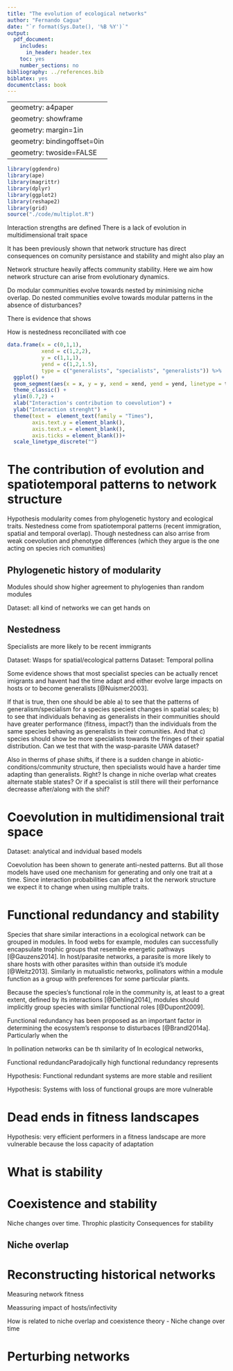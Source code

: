 ```yaml
---
title: "The evolution of ecological networks"
author: "Fernando Cagua"
date: "`r format(Sys.Date(), '%B %Y')`"
output: 
  pdf_document:
    includes:
      in_header: header.tex
    toc: yes
    number_sections: no
bibliography: ../references.bib
biblatex: yes
documentclass: book
---
```

---
geometry: a4paper
geometry: showframe
geometry: margin=1in
geometry: bindingoffset=0in
geometry: twoside=FALSE
---

```r
library(ggdendro)
library(ape)
library(magrittr)
library(dplyr)
library(ggplot2)
library(reshape2)
library(grid)
source("./code/multiplot.R")
```


\newgeometry{right=3in, twoside=FALSE}

\chapter{Introduction}

Interaction strengths are defined There is a lack of evolution in multidimensional trait space

\chapter{Evolution and network structure?}

It has been previously shown that network structure has direct consequences on comunity persistance and stability and might also play an 

Network structure heavily affects community stability. Here we aim how network structure can arise from evolutionary dynamics.

Do modular communities evolve towards nested by minimising niche overlap. Do nested communities evolve towards modular patterns in the absence of disturbances?

There is evidence that shows 

How is nestedness reconciliated with coe

```r

data.frame(x = c(0,1,1), 
           xend = c(1,2,2), 
           y = c(1,1,1),
           yend = c(1,2,1.5),
           type = c("generalists", "specialists", "generalists")) %>%
  ggplot() +
  geom_segment(aes(x = x, y = y, xend = xend, yend = yend, linetype = type)) +
  theme_classic() +
  ylim(0.7,2) +
  xlab("Interaction's contribution to coevolution") +
  ylab("Interaction strenght") +
  theme(text =  element_text(family = "Times"), 
        axis.text.y = element_blank(),
        axis.text.x = element_blank(),
        axis.ticks = element_blank())+
  scale_linetype_discrete("")
```
# The contribution of evolution and spatiotemporal patterns to network structure

Hypothesis modularity comes from phylogenetic hystory and ecological traits. Nestedness come from spatiotemporal patterns (recent immigration, spatial and temporal overlap). Though nestedness can also arrise from weak coevolution and phenotype differences (which they argue is the one acting on species rich comunities)

## Phylogenetic history of modularity

Modules should show higher agreement to phylogenies than random modules

Dataset: all kind of networks we can get hands on

## Nestedness 

Specialists are more likely to be recent immigrants

Dataset: Wasps for spatial/ecological patterns
Dataset: Temporal pollina

Some evidence shows that most specialist species can be actually rencet imigrants and havent had the time adapt and either evolve large impacts on hosts or to become generalists [@Nuismer2003]. 

If that is true, then one should be able a) to see that the patterns of generalism/specialism for a species speciest changes in spatial scales; b) to see that individuals behaving as generalists in their communities should have greater performance (fitness, impact?) than the individuals from the same species behaving as generalists in their comunities. And that c) species should show be more specialists towards the fringes of their spatial distribution. Can we test that with the wasp-parasite UWA dataset?

Also in therms of phase shifts, if there is a sudden change in abiotic-conditions/community structure, then specialists would have a harder time adapting than generalists. Right? Is change in niche overlap what creates alternate stable states? Or if a specialist is still there will their perfornance decreasse after/along with the shif?

# Coevolution in multidimensional trait space 

Dataset: analytical and indvidual based models

Coevolution has been shown to generate anti-nested patterns. But all those models have used one mechanism for generating and only one trait at a time. Since interaction probabilities can affect a lot the nerwork structure we expect it to change when using multiple traits. 

\chapter{How community structure affects stability}

# Functional redundancy and stability

Species that share similar interactions in a ecological network can be grouped in modules. In food webs for example, modules can successfully encapsulate trophic groups that resemble energetic pathways [@Gauzens2014]. In host/parasite networks, a parasite is more likely to share hosts with other parasites within than outside it's module [@Weitz2013]. Similarly in mutualistic networks, pollinators within a module function as a group with preferences for some particular plants. 

Because the species's functional role in the community is, at least to a great extent, defined by its interactions [@Dehling2014], modules should implicitly group species with similar functional roles [@Dupont2009].

Functional redundancy has been proposed as an important factor in determining the ecosystem's response to disturbaces [@Brandl2014a]. Particularly when the 


In pollination networks   can be th  similarity of In ecological networks, 

Functional redundancParadojically high functional redundancy represents

Hypothesis: Functional redundant systems are more stable and resilient

Hypothesis: Systems with loss of functional groups are more vulnerable

# Dead ends in fitness landscapes

Hypothesis: very efficient performers in a fitness landscape are more vulnerable because the loss capacity of adaptation


# What is stability

# Coexistence and stability

Niche changes over time. Throphic plasticity Consequences for stability

## Niche overlap



\chapter{Temporal dynamics in ecological networks}

# Reconstructing historical networks

Measuring network fitness

Meassuring impact of hosts/infectivity

How is related to niche overlap and coexistence theory - Niche change over time

# Perturbing networks



\chapter{Ecosystem feedbacks are indirect interactions}

\newgeometry{margin=1in, twoside=FALSE}
\chapter*{References}








